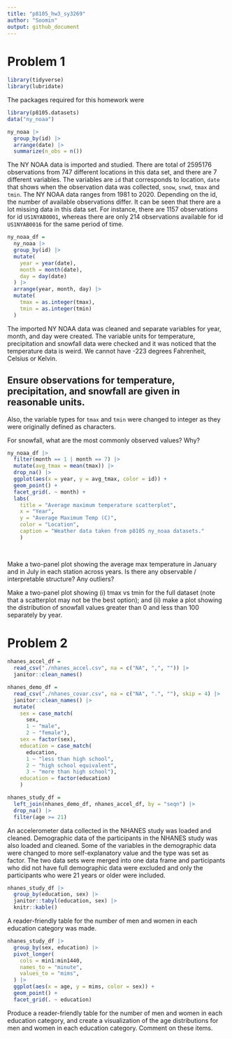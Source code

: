 ```yaml
---
title: "p8105_hw3_sy3269"
author: "Soomin"
output: github_document
---
```


# Problem 1

```r
library(tidyverse)
library(lubridate)
```

The packages required for this homework were 

```r
library(p8105.datasets)
data("ny_noaa") 

ny_noaa |>
  group_by(id) |>
  arrange(date) |>
  summarize(n_obs = n())
```

The NY NOAA data is imported and studied. There are total of 2595176 observations from 747 different locations in this data set, and there are 7 different variables. The variables are `id` that corresponds to location, `date` that shows when the observation data was collected, `snow`, `snwd`, `tmax` and `tmin`. The NY NOAA data ranges from 1981 to 2020. Depending on the id, the number of available observations differ. It can be seen that there are a lot missing data in this data set. For instance, there are 1157 observations for id `US1NYAB0001`, whereas there are only 214 observations available for id `US1NYAB0016` for the same period of time. 


```r
ny_noaa_df = 
  ny_noaa |> 
  group_by(id) |>
  mutate(
    year = year(date), 
    month = month(date), 
    day = day(date)
  ) |>
  arrange(year, month, day) |>
  mutate(
    tmax = as.integer(tmax), 
    tmin = as.integer(tmin)
  )

```


The imported NY NOAA data was cleaned and separate variables for year, month, and day were created. The variable units for temperature, precipitation and snowfall data were checked and it was noticed that the temperature data is weird. We cannot have -223 degrees Fahrenheit, Celsius or Kelvin. 

## Ensure observations for temperature, precipitation, and snowfall are given in reasonable units. 

Also, the variable types for `tmax` and `tmin` were changed to integer as they were originally defined as characters. 

For snowfall, what are the most commonly observed values? Why?

```r
ny_noaa_df |>
  filter(month == 1 | month == 7) |>
  mutate(avg_tmax = mean(tmax)) |>
  drop_na() |>
  ggplot(aes(x = year, y = avg_tmax, color = id)) + 
  geom_point() +
  facet_grid(. ~ month) +
  labs(
    title = "Average maximum temperature scatterplot",
    x = "Year",
    y = "Average Maximum Temp (C)",
    color = "Location",
    caption = "Weather data taken from p8105 ny_noaa datasets."
    )
    
  
```


Make a two-panel plot showing the average max temperature in January and in July in each station across years. Is there any observable / interpretable structure? Any outliers?

Make a two-panel plot showing (i) tmax vs tmin for the full dataset (note that a scatterplot may not be the best option); and (ii) make a plot showing the distribution of snowfall values greater than 0 and less than 100 separately by year.


# Problem 2
```r
nhanes_accel_df = 
  read_csv("./nhanes_accel.csv", na = c("NA", ",", "")) |>
  janitor::clean_names()

nhanes_demo_df = 
  read_csv("./nhanes_covar.csv", na = c("NA", ".", ""), skip = 4) |>
  janitor::clean_names() |> 
  mutate(
    sex = case_match(
      sex, 
      1 ~ "male", 
      2 ~ "female"), 
    sex = factor(sex),
    education = case_match(
      education, 
      1 ~ "less than high school", 
      2 ~ "high school equivalent", 
      3 ~ "more than high school"),
    education = factor(education)
    ) 

nhanes_study_df = 
  left_join(nhanes_demo_df, nhanes_accel_df, by = "seqn") |>
  drop_na() |>
  filter(age >= 21)

```


An accelerometer data collected in the NHANES study was loaded and cleaned. Demographic data of the participants in the NHANES study was also loaded and cleaned. Some of the variables in the demographic data were changed to more self-explanatory value and the type was set as factor. The two data sets were merged into one data frame and participants who did not have full demographic data were excluded and only the participants who were 21 years or older were included. 


```r
nhanes_study_df |>
  group_by(education, sex) |>
  janitor::tabyl(education, sex) |>
  knitr::kable()
```

A reader-friendly table for the number of men and women in each education category was made. 


```r
nhanes_study_df |>
  group_by(sex, education) |>
  pivot_longer(
    cols = min1:min1440, 
    names_to = "minute",
    values_to = "mims", 
  ) |>
  ggplot(aes(x = age, y = mims, color = sex)) + 
  geom_point() +
  facet_grid(. ~ education)
```

Produce a reader-friendly table for the number of men and women in each education category, and create a visualization of the age distributions for men and women in each education category. Comment on these items.



